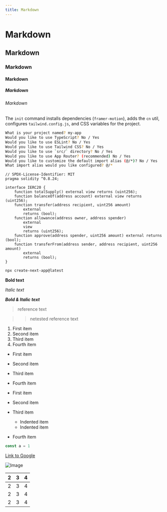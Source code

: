 ```yaml
---
title: Markdown
---
```


# Markdown

## Markdown

### Markdown

#### Markdown

##### Markdown

###### Markdown

The `init` command installs dependencies (`framer-motion`), adds the `cn` util, configures `tailwind.config.js`, and CSS variables for the project.

```bash showLineNumbers
What is your project named? my-app
Would you like to use TypeScript? No / Yes
Would you like to use ESLint? No / Yes
Would you like to use Tailwind CSS? No / Yes
Would you like to use `src/` directory? No / Yes
Would you like to use App Router? (recommended) No / Yes
Would you like to customize the default import alias (@/*)? No / Yes
What import alias would you like configured? @/*
```

```solidity title="IERC20.sol" showLineNumbers
// SPDX-License-Identifier: MIT
pragma solidity ^0.8.24;

interface IERC20 {
    function totalSupply() external view returns (uint256);
    function balanceOf(address account) external view returns (uint256);
    function transfer(address recipient, uint256 amount)
        external
        returns (bool);
    function allowance(address owner, address spender)
        external
        view
        returns (uint256);
    function approve(address spender, uint256 amount) external returns (bool);
    function transferFrom(address sender, address recipient, uint256 amount)
        external
        returns (bool);
}
```

```bash title="Terminal"
npx create-next-app@latest
```

**Bold text**

_Italic text_

**_Bold & Italic text_**

> reference text

> > netested reference text

1. First item
2. Second item
3. Third item
4. Fourth item

- First item
- Second item
- Third item
- Fourth item

- First item
- Second item
- Third item
  - Indented item
  - Indented item
- Fourth item

```ts showLineNumbers
const a = 1
```

[Link to Google](https://www.google.com)

![Image](https://www.google.com/images/branding/googlelogo/1x/googlelogo_color_272x92dp.png)

| 2   | 3   | 4   |
| --- | --- | --- |
| 2   | 3   | 4   |
| 2   | 3   | 4   |
| 2   | 3   | 4   |
